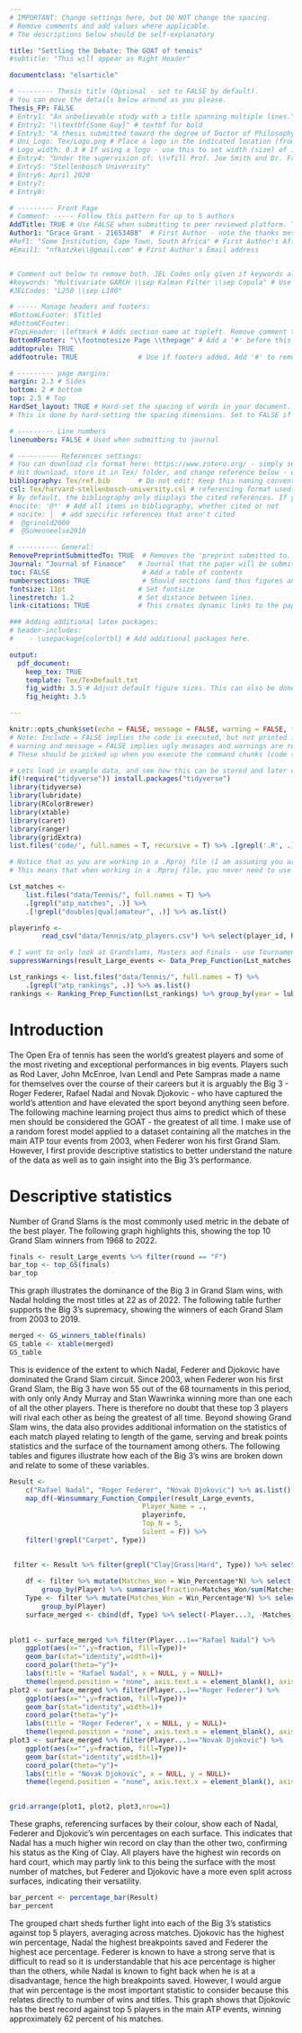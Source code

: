 ```yaml
---
# IMPORTANT: Change settings here, but DO NOT change the spacing.
# Remove comments and add values where applicable.
# The descriptions below should be self-explanatory

title: "Settling the Debate: The GOAT of tennis"
#subtitle: "This will appear as Right Header"

documentclass: "elsarticle"

# --------- Thesis title (Optional - set to FALSE by default).
# You can move the details below around as you please.
Thesis_FP: FALSE
# Entry1: "An unbelievable study with a title spanning multiple lines."
# Entry2: "\\textbf{Some Guy}" # textbf for bold
# Entry3: "A thesis submitted toward the degree of Doctor of Philosophy"
# Uni_Logo: Tex/Logo.png # Place a logo in the indicated location (from your root, e.g. defaults to ~/Tex/Logo.png) and uncomment this line. Leave uncommented for no image
# Logo_width: 0.3 # If using a logo - use this to set width (size) of image
# Entry4: "Under the supervision of: \\vfill Prof. Joe Smith and Dr. Frank Smith"
# Entry5: "Stellenbosch University"
# Entry6: April 2020
# Entry7:
# Entry8:

# --------- Front Page
# Comment: ----- Follow this pattern for up to 5 authors
AddTitle: TRUE # Use FALSE when submitting to peer reviewed platform. This will remove author names.
Author1: "Grace Grant - 21653488"  # First Author - note the thanks message displayed as an italic footnote of first page.
#Ref1: "Some Institution, Cape Town, South Africa" # First Author's Affiliation
#Email1: "nfkatzke\\@gmail.com" # First Author's Email address


# Comment out below to remove both. JEL Codes only given if keywords also given.
#keywords: "Multivariate GARCH \\sep Kalman Filter \\sep Copula" # Use \\sep to separate
#JELCodes: "L250 \\sep L100"

# ----- Manage headers and footers:
#BottomLFooter: $Title$
#BottomCFooter:
#TopLHeader: \leftmark # Adds section name at topleft. Remove comment to add it.
BottomRFooter: "\\footnotesize Page \\thepage" # Add a '#' before this line to remove footer.
addtoprule: TRUE
addfootrule: TRUE               # Use if footers added. Add '#' to remove line.

# --------- page margins:
margin: 2.3 # Sides
bottom: 2 # bottom
top: 2.5 # Top
HardSet_layout: TRUE # Hard-set the spacing of words in your document. This will stop LaTeX squashing text to fit on pages, e.g.
# This is done by hard-setting the spacing dimensions. Set to FALSE if you want LaTeX to optimize this for your paper.

# --------- Line numbers
linenumbers: FALSE # Used when submitting to journal

# ---------- References settings:
# You can download cls format here: https://www.zotero.org/ - simply search for your institution. You can also edit and save cls formats here: https://editor.citationstyles.org/about/
# Hit download, store it in Tex/ folder, and change reference below - easy.
bibliography: Tex/ref.bib       # Do not edit: Keep this naming convention and location.
csl: Tex/harvard-stellenbosch-university.csl # referencing format used.
# By default, the bibliography only displays the cited references. If you want to change this, you can comment out one of the following:
#nocite: '@*' # Add all items in bibliography, whether cited or not
# nocite: |  # add specific references that aren't cited
#  @grinold2000
#  @Someoneelse2010

# ---------- General:
RemovePreprintSubmittedTo: TRUE  # Removes the 'preprint submitted to...' at bottom of titlepage
Journal: "Journal of Finance"   # Journal that the paper will be submitting to, if RemovePreprintSubmittedTo is set to TRUE.
toc: FALSE                       # Add a table of contents
numbersections: TRUE             # Should sections (and thus figures and tables) be numbered?
fontsize: 11pt                  # Set fontsize
linestretch: 1.2                # Set distance between lines.
link-citations: TRUE            # This creates dynamic links to the papers in reference list.

### Adding additional latex packages:
# header-includes:
#    - \usepackage{colortbl} # Add additional packages here.

output:
  pdf_document:
    keep_tex: TRUE
    template: Tex/TexDefault.txt
    fig_width: 3.5 # Adjust default figure sizes. This can also be done in the chunks of the text.
    fig_height: 3.5

---
```


<!-- First: Set your default preferences for chunk options: -->

<!-- If you want a chunk's code to be printed, set echo = TRUE. message = FALSE stops R printing ugly package loading details in your final paper too. I also suggest setting warning = FALSE and checking for warnings in R, else you might find ugly warnings in your paper. -->

```r
knitr::opts_chunk$set(echo = FALSE, message = FALSE, warning = FALSE, fig.width = 6, fig.height = 5, fig.pos="H", fig.pos = 'H')
# Note: Include = FALSE implies the code is executed, but not printed in your pdf.
# warning and message = FALSE implies ugly messages and warnings are removed from your pdf.
# These should be picked up when you execute the command chunks (code sections below) in your rmd, not printed in your paper!

# Lets load in example data, and see how this can be stored and later called from your 'data' folder.
if(!require("tidyverse")) install.packages("tidyverse")
library(tidyverse)
library(lubridate)
library(RColorBrewer)
library(xtable)
library(caret)
library(ranger)
library(gridExtra)
list.files('code/', full.names = T, recursive = T) %>% .[grepl('.R', .)] %>% as.list() %>% walk(~source(.))

# Notice that as you are working in a .Rproj file (I am assuming you are) - the relative paths of your directories start at your specified root.
# This means that when working in a .Rproj file, you never need to use getwd() - it is assumed as your base root automatically.
```

```r
Lst_matches <- 
    list.files("data/Tennis/", full.names = T) %>% 
    .[grepl("atp_matches", .)] %>% 
    .[!grepl("doubles|qual|amateur", .)] %>% as.list()

playerinfo <-
        read_csv("data/Tennis/atp_players.csv") %>% select(player_id, hand, height)

# I want to only look at Grandslams, Masters and Finals - use Tournament_Inputs to filter.
suppressWarnings(result_Large_events <- Data_Prep_Function(Lst_matches, Tournament_Inputs = c("G", "M", "F")))

Lst_rankings <- list.files("data/Tennis/", full.names = T) %>% 
    .[grepl("atp_rankings", .)] %>% as.list()
rankings <- Ranking_Prep_Function(Lst_rankings) %>% group_by(year = lubridate::year(date)) %>% filter(date == max(date))
```



<!-- ############################## -->
<!-- # Start Writing here: -->
<!-- ############################## -->

# Introduction \label{Introduction}
The Open Era of tennis has seen the world's greatest players and some of the most riveting and exceptional performances in big events. Players such as Rod Laver, John McEnroe, Ivan Lendl and Pete Sampras made a name for themselves over the course of their careers but it is arguably the Big 3 - Roger Federer, Rafael Nadal and Novak Djokovic - who have captured the world's attention and have elevated the sport beyond anything seen before. The following machine learning project thus aims to predict which of these men should be considered the GOAT - the greatest of all time. I make use of a random forest model applied to a dataset containing all the matches in the main ATP tour events from 2003, when Federer won his first Grand Slam. However, I first provide descriptive statistics to better understand the nature of the data as well as to gain insight into the Big 3's performance.

# Descriptive statistics
Number of Grand Slams is the most commonly used metric in the debate of the best player. The following graph highlights this, showing the top 10 Grand Slam winners from 1968 to 2022.

```r
finals <- result_Large_events %>% filter(round == "F")
bar_top <- top_GS(finals)
bar_top
```

This graph illustrates the dominance of the Big 3 in Grand Slam wins, with Nadal holding the most titles at 22 as of 2022. The following table further supports the Big 3's supremacy, showing the winners of each Grand Slam from 2003 to 2019. 
```r
merged <- GS_winners_table(finals)
GS_table <- xtable(merged)
GS_table
```

This is evidence of the extent to which Nadal, Federer and Djokovic have dominated the Grand Slam circuit. Since 2003, when Federer won his first Grand Slam, the Big 3 have won 55 out of the 68 tournaments in this period, with only only Andy Murray and Stan Wawrinka winning more than one each of all the other players. There is therefore no doubt that these top 3 players will rival each other as being the greatest of all time. 
Beyond showing Grand Slam wins, the data also provides additional information on the statistics of each match played relating to length of the game, serving and break points statistics and the surface of the tournament among others. The following tables and figures illustrate how each of the Big 3's wins are broken down and relate to some of these variables.

```r
Result <- 
    c("Rafael Nadal", "Roger Federer", "Novak Djokovic") %>% as.list() %>% 
    map_df(~Winsummary_Function_Compiler(result_Large_events,
                                 Player_Name = .,
                                 playerinfo, 
                                 Top_N = 5,
                                 Silent = F)) %>% 
    filter(!grepl("Carpet", Type))

    
 filter <- Result %>% filter(grepl("Clay|Grass|Hard", Type)) %>% select(Player, Type, N, Win_Percentage)
    
    df <- filter %>% mutate(Matches_Won = Win_Percentage*N) %>% select(Player, Type, Matches_Won) %>% 
        group_by(Player) %>% summarise(fraction=Matches_Won/sum(Matches_Won)) 
    Type <- filter %>% mutate(Matches_Won = Win_Percentage*N) %>% select(Player, Type, Matches_Won) %>% 
        group_by(Player) 
    surface_merged <- cbind(df, Type) %>% select(-Player...3, -Matches_Won)
    
    
plot1 <- surface_merged %>% filter(Player...1=="Rafael Nadal") %>% 
    ggplot(aes(x="",y=fraction, fill=Type))+
    geom_bar(stat="identity",width=1)+
    coord_polar(theta="y")+
    labs(title = "Rafael Nadal", x = NULL, y = NULL)+
    theme(legend.position = "none", axis.text.x = element_blank(), axis.text.y = element_blank())
plot2 <- surface_merged %>% filter(Player...1=="Roger Federer") %>% 
    ggplot(aes(x="",y=fraction, fill=Type))+
    geom_bar(stat="identity",width=1)+
    coord_polar(theta="y")+
    labs(title = "Roger Federer", x = NULL, y = NULL)+
    theme(legend.position = "none", axis.text.x = element_blank(), axis.text.y = element_blank())
plot3 <- surface_merged %>% filter(Player...1=="Novak Djokovic") %>% 
    ggplot(aes(x="",y=fraction, fill=Type))+
    geom_bar(stat="identity",width=1)+
    coord_polar(theta="y")+
    labs(title = "Novak Djokovic", x = NULL, y = NULL)+
    theme(legend.position = "none", axis.text.x = element_blank(), axis.text.y = element_blank())
    

grid.arrange(plot1, plot2, plot3,nrow=1)

```

These graphs, referencing surfaces by their colour, show each of Nadal, Federer and Djokovic's win percentages on each surface. This indicates that Nadal has a much higher win record on clay than the other two, confirming his status as the King of Clay. All players have the highest win records on hard court, which may partly link to this being the surface with the most number of matches, but Federer and Djokovic have a more even split across surfaces, indicating their versatility.

```r
bar_percent <- percentage_bar(Result)
bar_percent
```

The grouped chart sheds further light into each of the Big 3's statistics against top 5 players, averaging across matches. Djokovic has the highest win percentage, Nadal the highest breakpoints saved and Federer the highest ace percentage. Federer is known to have a strong serve that is difficult to read so it is understandable that his ace percentage is higher than the others, while Nadal is known to fight back when he is at a disadvantage, hence the high breakpoints saved. However, I would argue that win percentage is the most important statistic to consider because this relates directly to number of wins and titles. This graph shows that Djokovic has the best record against top 5 players in the main ATP events, winning approximately 62 percent of his matches. 

